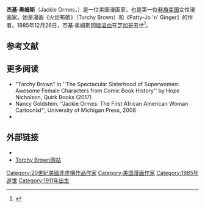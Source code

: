 {{Infobox comics creator
| image         = 
| imagesize     = 
| caption       = 
| birth_name    = Zelda Mavin Jackson
| birth_date    = 1911年8月1日
| birth_place   =  {{USA}}[[宾夕法尼亚州|宾夕法尼亚州]][[匹兹堡|匹兹堡]]
| death_date    = {{death date and age|1985|12|26|1911|08|01}}
| death_place   = {{USA}}[[伊利诺伊州|伊利诺伊州]][[芝加哥|芝加哥]]
| nationality   = {{link-en|美國|American}}
| area          = {{link-en|漫畫家|Cartoonist}}
| alias         = 
}}
'''杰基·奥姆斯'''（Jackie Ormes，{{bd|1911年|8月1日|1985年|12月26日}}）是一位美国漫画家，也是第一位[[非裔美国人|非裔美国]]女性漫画家。她是漫画《火炬布朗》（Torchy Brown）和《Patty-Jo 'n' Ginger》的作者。1985年12月26日，杰基·奥姆斯因[[脑溢血|脑溢血]]在[[芝加哥|芝加哥]]去世<ref>{{Citation|last=Heise|first=Kenan|title=Jackie Ormes, 68, drew comic strip 'Torchy'|newspaper=[[芝加哥論壇報|芝加哥論壇報]]|date=January 3, 1986|url=http://archives.chicagotribune.com/1986/01/03/page/26/article/obituaries|access-date=August 27, 2016|quote=She died Thursday in Michael Reese Medical Center.|archive-date=August 5, 2017|archive-url=https://web.archive.org/web/20170805061349/http://archives.chicagotribune.com/1986/01/03/page/26/article/obituaries/}}</ref>。  

== 参考文献 ==
{{Reflist|30em}}

== 更多阅读 ==
*"Torchy Brown" in <nowiki>''</nowiki>The Spectacular Sisterhood of Superwomen: Awesome Female Characters from Comic Book History<nowiki>''</nowiki> by Hope Nicholson, Quirk Books (2017)
*Nancy Goldstein. <nowiki>''</nowiki>Jackie Ormes: The First African American Woman Cartoonist<nowiki>''</nowiki>, University of Michigan Press, 2008
*{{Cite book|last=Hatch|first=Shari Dorantes|title=Encyclopedia of African-American writing: Five Centuries of Contribution: Trials & Triumphs of Writers, Poets, Publications and Organizations|date=2009|publisher=Grey House Pub.|isbn=9781592372911|oclc=173807586}}

== 外部链接 ==

* {{Official website|https://jackieormes.com}} 
* [https://www.torchybrown.com Torchy Brown网站] {{Wayback|url=https://www.torchybrown.com/ |date=20210329175005 }} 
{{Authority control}}
[[Category:20世紀美國非虛構作品作家|Category:20世紀美國非虛構作品作家]]
[[Category:美国漫画作家|Category:美国漫画作家]]
[[Category:1985年逝世|Category:1985年逝世]]
[[Category:1911年出生|Category:1911年出生]]